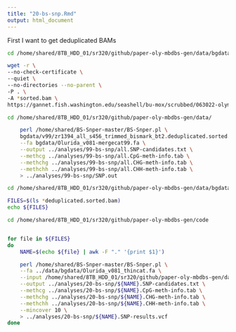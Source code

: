```yaml
---
title: "20-bs-snp.Rmd"
output: html_document
---
```


First I want to get deduplicated BAMs 

```bash
cd /home/shared/8TB_HDD_01/sr320/github/paper-oly-mbdbs-gen/data/bgdata/v99

wget -r \
--no-check-certificate \
--quiet \
--no-directories --no-parent \
-P . \
-A *sorted.bam \
https://gannet.fish.washington.edu/seashell/bu-mox/scrubbed/063022-olymerge-snp/
```




```bash
cd /home/shared/8TB_HDD_01/sr320/github/paper-oly-mbdbs-gen/data/

    perl /home/shared/BS-Snper-master/BS-Snper.pl \
    bgdata/v99/zr1394_all_s456_trimmed_bismark_bt2.deduplicated.sorted.bam \
    --fa bgdata/Olurida_v081-mergecat99.fa \
    --output ../analyses/99-bs-snp/all.SNP-candidates.txt \
    --methcg ../analyses/99-bs-snp/all.CpG-meth-info.tab \
    --methchg ../analyses/99-bs-snp/all.CHG-meth-info.tab \
    --methchh ../analyses/99-bs-snp/all.CHH-meth-info.tab \
    > ../analyses/99-bs-snp/SNP.out
```



```bash
cd /home/shared/8TB_HDD_01/sr320/github/paper-oly-mbdbs-gen/data/bgdata/

FILES=$(ls *deduplicated.sorted.bam)
echo ${FILES}

cd /home/shared/8TB_HDD_01/sr320/github/paper-oly-mbdbs-gen/code


for file in ${FILES}
do
    NAME=$(echo ${file} | awk -F "." '{print $1}')

    perl /home/shared/BS-Snper-master/BS-Snper.pl \
    --fa ../data/bgdata/Olurida_v081_thincat.fa \
    --input /home/shared/8TB_HDD_01/sr320/github/paper-oly-mbdbs-gen/data/bgdata/${NAME}.deduplicated.sorted.bam \
    --output ../analyses/20-bs-snp/${NAME}.SNP-candidates.txt \
    --methcg ../analyses/20-bs-snp/${NAME}.CpG-meth-info.tab \
    --methchg ../analyses/20-bs-snp/${NAME}.CHG-meth-info.tab \
    --methchh ../analyses/20-bs-snp/${NAME}.CHH-meth-info.tab \
    --mincover 10 \
    > ../analyses/20-bs-snp/${NAME}.SNP-results.vcf
done
```
